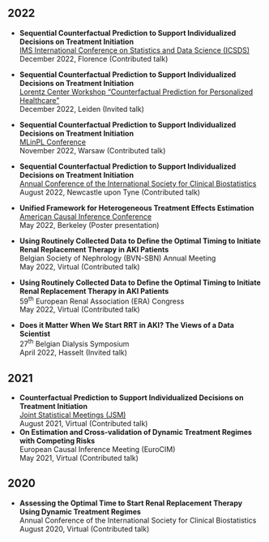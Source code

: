 ## 2022

-   **Sequential Counterfactual Prediction to Support Individualized Decisions on Treatment Initiation**\
    [IMS International Conference on Statistics and Data Science (ICSDS)](https://sites.google.com/view/icsds2022)\
    December 2022, Florence (Contributed talk)

-   **Sequential Counterfactual Prediction to Support Individualized Decisions on Treatment Initiation**\
    [Lorentz Center Workshop "Counterfactual Prediction for Personalized Healthcare"](https://www.lorentzcenter.nl/counterfactual-prediction-for-personalized-healthcare.html)\
    December 2022, Leiden (Invited talk)

-   **Sequential Counterfactual Prediction to Support Individualized Decisions on Treatment Initiation**\
    [MLinPL Conference](https://conference2022.mlinpl.org/)\
    November 2022, Warsaw (Contributed talk)

-   **Sequential Counterfactual Prediction to Support Individualized Decisions on Treatment Initiation**\
    [Annual Conference of the International Society for Clinical Biostatistics](https://www.iscb2022.info/)\
    August 2022, Newcastle upon Tyne (Contributed talk)

-   **Unified Framework for Heterogeneous Treatment Effects Estimation** \
    [American Causal Inference Conference](https://ctml.berkeley.edu/american-causal-inference-conference-2022)\
    May 2022, Berkeley (Poster presentation)

-   **Using Routinely Collected Data to Define the Optimal Timing to Initiate Renal Replacement Therapy in AKI Patients**\
    Belgian Society of Nephrology (BVN-SBN) Annual Meeting\
    May 2022, Virtual (Contributed talk)

-   **Using Routinely Collected Data to Define the Optimal Timing to Initiate Renal Replacement Therapy in AKI Patients**\
    59^th^ European Renal Association (ERA) Congress \
    May 2022, Virtual (Contributed talk)

-   **Does it Matter When We Start RRT in AKI? The Views of a Data Scientist**\
    27^th^ Belgian Dialysis Symposium\
    April 2022, Hasselt (Invited talk)

## 2021

-   **Counterfactual Prediction to Support Individualized Decisions on Treatment Initiation**\
    [Joint Statistical Meetings (JSM)](https://ww2.amstat.org/meetings/jsm/2021/)\
    August 2021, Virtual (Contributed talk)
-   **On Estimation and Cross-validation of Dynamic Treatment Regimes with Competing Risks**\
    European Causal Inference Meeting (EuroCIM) \
    May 2021, Virtual (Contributed talk)

## 2020

-   **Assessing the Optimal Time to Start Renal Replacement Therapy Using Dynamic Treatment Regimes**\
    Annual Conference of the International Society for Clinical Biostatistics\
    August 2020, Virtual (Contributed talk)

